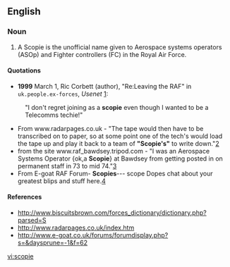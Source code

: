 ==English==

===Noun===
{{en-noun}}

# {{military|slang}} A Scopie is the unofficial name given to Aerospace systems operators (ASOp) and Fighter controllers (FC) in the Royal Air Force.

====Quotations====
*'''1999''' March 1, Ric Corbett (author), "Re:Leaving the RAF" in <tt>uk.people.ex-forces</tt>, ''Usenet'' [http://groups.google.com/group/uk.people.ex-forces/msg/81bc155dd3ab3c30]:
:"I don't regret joining as a '''scopie''' even though I wanted to be a Telecomms techie!"
*From www.radarpages.co.uk - "The tape would then have to be transcribed on to paper, so at some point one of the tech's would load the tape up and play it back to a team of '''"Scopie's"''' to write down."[http://www.radarpages.co.uk/oral/dbarrett/bawdsey.htm]
*from the site www.raf_bawdsey.tripod.com - "I was an Aerospace Systems Operator {ok,a '''Scopie'''} at Bawdsey from getting posted in on permanent staff in 73 to mid 74."[http://raf_bawdsey.tripod.com/anecdotes.htm]
*From E-goat RAF Forum- '''Scopies'''--- scope Dopes chat about your greatest blips and stuff here.[http://www.e-goat.co.uk/forums/forumdisplay.php?f=12]

====References====
*http://www.biscuitsbrown.com/forces_dictionary/dictionary.php?parsed=S
*http://www.radarpages.co.uk/index.htm
*http://www.e-goat.co.uk/forums/forumdisplay.php?s=&daysprune=-1&f=62

[[vi:scopie]]